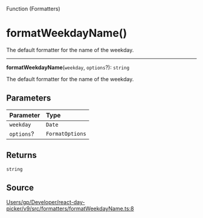 <SectionTitle>Function (Formatters)</SectionTitle>

# formatWeekdayName()

<Description>
The default formatter for the name of the weekday.
</Description>

---

<a id="undefined" name="undefined"></a>

<SignatureMemberIdentifier>**formatWeekdayName**(`weekday`, `options`?): `string`</SignatureMemberIdentifier>

The default formatter for the name of the weekday.

## Parameters

| Parameter | Type |
| :------ | :------ |
| `weekday` | `Date` |
| `options`? | `FormatOptions` |

## Returns

`string`

## Source

[Users/gp/Developer/react-day-picker/v9/src/formatters/formatWeekdayName.ts:8](https://github.com/gpbl/react-day-picker/blob/a7b1c7f4e/src/formatters/formatWeekdayName.ts#L8)
